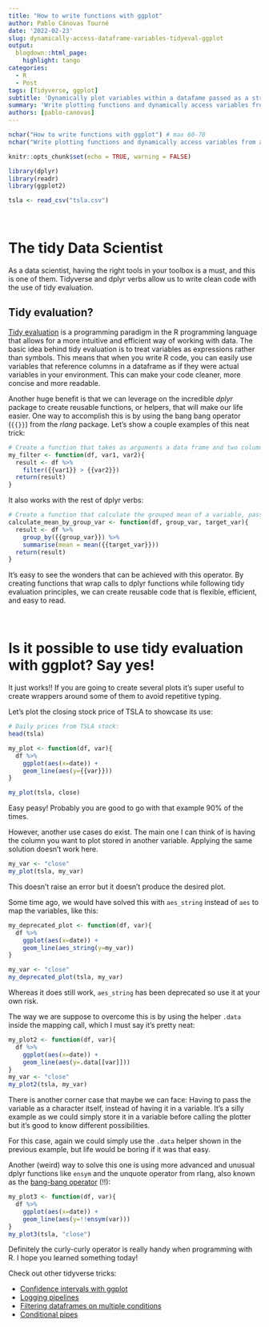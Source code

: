 ```yaml
---
title: "How to write functions with ggplot"
author: Pablo Cánovas Tourné
date: '2022-02-23'
slug: dynamically-access-dataframe-variables-tidyeval-ggplot
output: 
  blogdown::html_page:
    highlight: tango 
categories:
  - R
  - Post
tags: [Tidyverse, ggplot]
subtitle: 'Dynamically plot variables within a datafame passed as a string argument'
summary: 'Write plotting functions and dynamically access variables from a dataframe with tidy evaluation and ggplot'
authors: [pablo-canovas]
---
```


```r
nchar("How to write functions with ggplot") # max 60-70
nchar("Write plotting functions and dynamically access variables from a dataframe with tidy evaluation and ggplot") # at least 120 to 160
```

```r
knitr::opts_chunk$set(echo = TRUE, warning = FALSE)
```

```r
library(dplyr)
library(readr)
library(ggplot2)

tsla <- read_csv("tsla.csv")
```

<br>

# The tidy Data Scientist

As a data scientist, having the right tools in your toolbox is a must, and this is one of them.
Tidyverse and dplyr verbs allow us to write clean code with the use of tidy evaluation. 

## Tidy evaluation?
[Tidy evaluation](https://dplyr.tidyverse.org/articles/programming.html) is a programming paradigm in the R programming language that allows for a more intuitive and efficient way of working with data. The basic idea behind tidy evaluation is to treat variables as expressions rather than symbols. This means that when you write R code, you can easily use variables that reference columns in a dataframe as if they were actual variables in your environment. This can make your code cleaner, more concise and more readable.

Another huge benefit is that we can leverage on the incredible *dplyr* package to create reusable functions, or helpers, that will make our life easier.
One way to accomplish this is by using the bang bang operator (```{{}}```) from the *rlang* package.
Let's show a couple examples of this neat trick:

```r
# Create a function that takes as arguments a data frame and two column names and returns a filtered data frame
my_filter <- function(df, var1, var2){
  result <- df %>%
    filter({{var1}} > {{var2}})
  return(result)
}
```

It also works with the rest of dplyr verbs:

```r
# Create a function that calculate the grouped mean of a variable, passing both as argument
calculate_mean_by_group_var <- function(df, group_var, target_var){
  result <- df %>%
    group_by({{group_var}}) %>% 
    summarise(mean = mean({{target_var}}))
  return(result)
}
```

It's easy to see the wonders that can be achieved with this operator. By creating functions that wrap calls to dplyr functions while following tidy evaluation principles, we can create reusable code that is flexible, efficient, and easy to read.

<br>

# Is it possible to use tidy evaluation with ggplot? Say yes!

It just works!! If you are going to create several plots it's super useful to create wrappers around some of them to avoid repetitive typing. 

Let's plot the closing stock price of TSLA to showcase its use:


```r
# Daily prices from TSLA stock:
head(tsla)
```

```r
my_plot <- function(df, var){
  df %>%
    ggplot(aes(x=date)) +
    geom_line(aes(y={{var}})) 
}

my_plot(tsla, close)
```

Easy peasy! Probably you are good to go with that example 90% of the times.

However, another use cases do exist. The main one I can think of is having the column you want to plot stored in another variable. Applying the same solution doesn't work here. 

```r
my_var <- "close"
my_plot(tsla, my_var)
```

This doesn't raise an error but it doesn't produce the desired plot.

Some time ago, we would have solved this with ```aes_string``` instead of ```aes``` to map the variables, like this:

```r
my_deprecated_plot <- function(df, var){
  df %>%
    ggplot(aes(x=date)) +
    geom_line(aes_string(y=my_var)) 
}

my_var <- "close"
my_deprecated_plot(tsla, my_var)
```
Whereas it does still work, ```aes_string``` has been deprecated so use it at your own risk.

The way we are suppose to overcome this is by using the helper ```.data``` inside the mapping call, which I must say it's pretty neat:

```r
my_plot2 <- function(df, var){
  df %>%
    ggplot(aes(x=date)) +
    geom_line(aes(y=.data[[var]]))
}
my_var <- "close"
my_plot2(tsla, my_var)
```

There is another corner case that maybe we can face: Having to pass the variable as a character itself, instead of having it in a variable. It's a silly example as we could simply store it in a variable before calling the plotter but it's good to know different possibilities. 

For this case, again we could simply use the ```.data``` helper shown in the previous example, but life would be boring if it was that easy.

Another (weird) way to solve this one is using more advanced and unusual dplyr functions like ```ensym``` and the unquote operator from rlang, also known as the [bang-bang operator](https://adv-r.hadley.nz/quasiquotation.html) (!!):

```r
my_plot3 <- function(df, var){
  df %>%
    ggplot(aes(x=date)) +
    geom_line(aes(y=!!ensym(var)))
}
my_plot3(tsla, "close")
```


Definitely the curly-curly operator is really handy when programming with R.
I hope you learned something today!

Check out other tidyverse tricks:

* [Confidence intervals with ggplot](../../vizs-and-tips/ggplot-geom_ribbon-shadow-confidence-interval)
* [Logging pipelines](../../vizs-and-tips/tidylog-logging-pipelines-r)
* [Filtering dataframes on multiple conditions](../../vizs-and-tips/filtering-data-frame-by-condition-on-multiple-columns-r-tidyverse)
* [Conditional pipes](../../vizs-and-tips/conditional-pipes-R-tidyverse)
